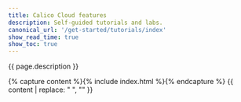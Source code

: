 ```yaml
---
title: Calico Cloud features
description: Self-guided tutorials and labs.
canonical_url: '/get-started/tutorials/index'
show_read_time: true
show_toc: true
---
```


{{ page.description }}

{% capture content %}{% include index.html %}{% endcapture %}
{{ content | replace: "    ", "" }}